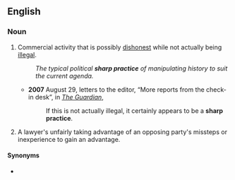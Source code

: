 ==English==

===Noun===
{{en-noun|~}}

# Commercial activity that is possibly [[dishonest]] while not actually being [[illegal]].
#: ''The typical political '''sharp practice''' of manipulating history to suit the current agenda.''
#* '''2007''' August 29, letters to the editor, “More reports from the check-in desk”, in ''[[w:The Guardian|The Guardian]]'',
#*: If this is not actually illegal, it certainly appears to be a '''sharp practice'''.
# {{lb|en|legal}} A lawyer's unfairly taking advantage of an opposing party's missteps or inexperience to gain an advantage. 

====Synonyms====
* {{l|en|bad faith}}